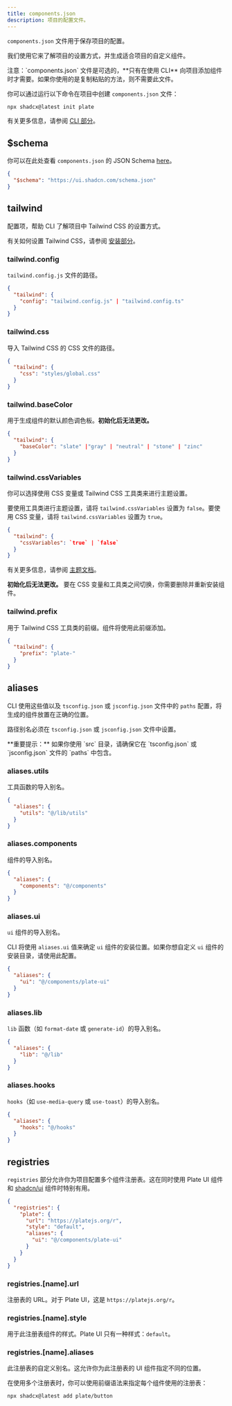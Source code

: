 ```yaml
---
title: components.json
description: 项目的配置文件。
---
```


`components.json` 文件用于保存项目的配置。

我们使用它来了解项目的设置方式，并生成适合项目的自定义组件。

<Callout className="mt-6">
  注意：`components.json` 文件是可选的，**只有在使用 CLI** 向项目添加组件时才需要。如果你使用的是复制粘贴的方法，则不需要此文件。
</Callout>

你可以通过运行以下命令在项目中创建 `components.json` 文件：

```bash
npx shadcx@latest init plate
```

有关更多信息，请参阅 [CLI 部分](/docs/components/cli)。

## $schema

你可以在此处查看 `components.json` 的 JSON Schema [here](https://ui.shadcn.com/schema.json)。

```json title="components.json"
{
  "$schema": "https://ui.shadcn.com/schema.json"
}
```

## tailwind

配置项，帮助 CLI 了解项目中 Tailwind CSS 的设置方式。

有关如何设置 Tailwind CSS，请参阅 [安装部分](/docs/components/installation)。

### tailwind.config

`tailwind.config.js` 文件的路径。

```json title="components.json"
{
  "tailwind": {
    "config": "tailwind.config.js" | "tailwind.config.ts"
  }
}
```

### tailwind.css

导入 Tailwind CSS 的 CSS 文件的路径。

```json title="components.json"
{
  "tailwind": {
    "css": "styles/global.css"
  }
}
```

### tailwind.baseColor

用于生成组件的默认颜色调色板。**初始化后无法更改。**

```json title="components.json"
{
  "tailwind": {
    "baseColor": "slate" |"gray" | "neutral" | "stone" | "zinc"
  }
}
```

### tailwind.cssVariables

你可以选择使用 CSS 变量或 Tailwind CSS 工具类来进行主题设置。

要使用工具类进行主题设置，请将 `tailwind.cssVariables` 设置为 `false`。要使用 CSS 变量，请将 `tailwind.cssVariables` 设置为 `true`。

```json title="components.json"
{
  "tailwind": {
    "cssVariables": `true` | `false`
  }
}
```

有关更多信息，请参阅 [主题文档](/docs/components/theming)。

**初始化后无法更改。** 要在 CSS 变量和工具类之间切换，你需要删除并重新安装组件。

### tailwind.prefix

用于 Tailwind CSS 工具类的前缀。组件将使用此前缀添加。

```json title="components.json"
{
  "tailwind": {
    "prefix": "plate-"
  }
}
```

## aliases

CLI 使用这些值以及 `tsconfig.json` 或 `jsconfig.json` 文件中的 `paths` 配置，将生成的组件放置在正确的位置。

路径别名必须在 `tsconfig.json` 或 `jsconfig.json` 文件中设置。

<Callout className="mt-6">
  **重要提示：** 如果你使用 `src` 目录，请确保它在 `tsconfig.json` 或 `jsconfig.json` 文件的 `paths` 中包含。
</Callout>

### aliases.utils

工具函数的导入别名。

```json title="components.json"
{
  "aliases": {
    "utils": "@/lib/utils"
  }
}
```

### aliases.components

组件的导入别名。

```json title="components.json"
{
  "aliases": {
    "components": "@/components"
  }
}
```

### aliases.ui

`ui` 组件的导入别名。

CLI 将使用 `aliases.ui` 值来确定 `ui` 组件的安装位置。如果你想自定义 `ui` 组件的安装目录，请使用此配置。

```json title="components.json"
{
  "aliases": {
    "ui": "@/components/plate-ui"
  }
}
```

### aliases.lib

`lib` 函数（如 `format-date` 或 `generate-id`）的导入别名。

```json title="components.json"
{
  "aliases": {
    "lib": "@/lib"
  }
}
```

### aliases.hooks

`hooks`（如 `use-media-query` 或 `use-toast`）的导入别名。

```json title="components.json"
{
  "aliases": {
    "hooks": "@/hooks"
  }
}
```

## registries

`registries` 部分允许你为项目配置多个组件注册表。这在同时使用 Plate UI 组件和 [shadcn/ui](https://ui.shadcn.com/) 组件时特别有用。

```json title="components.json"
{
  "registries": {
    "plate": {
      "url": "https://platejs.org/r",
      "style": "default",
      "aliases": {
        "ui": "@/components/plate-ui"
      }
    }
  }
}
```

### registries.[name].url

注册表的 URL。对于 Plate UI，这是 `https://platejs.org/r`。

### registries.[name].style

用于此注册表组件的样式。Plate UI 只有一种样式：`default`。

### registries.[name].aliases

此注册表的自定义别名。这允许你为此注册表的 UI 组件指定不同的位置。

<Callout>

在使用多个注册表时，你可以使用前缀语法来指定每个组件使用的注册表：

```bash
npx shadcx@latest add plate/button
```

</Callout>